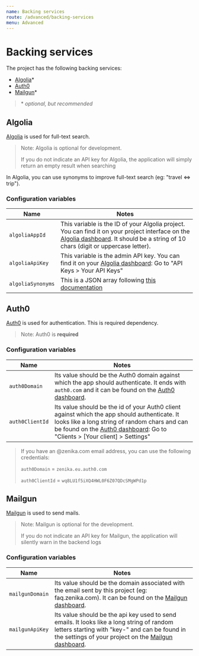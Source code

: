 ```yaml
---
name: Backing services
route: /advanced/backing-services
menu: Advanced
---
```


# Backing services

The project has the following backing services:

- [Algolia](#algolia)\*
- [Auth0](#Auth0)
- [Mailgun](#mailgun)\*

> \* _optional, but recommended_

## Algolia

[Algolia](https://www.algolia.com/) is used for full-text search.

> Note: Algolia is optional for development.
>
> If you do not indicate an API key for Algolia, the application will simply
> return an empty result when searching

In Algolia, you can use synonyms to improve full-text search (eg: "travel <=> trip").

### Configuration variables

| Name              | Notes                                                                                                                                                                                                                    |
| ----------------- | ------------------------------------------------------------------------------------------------------------------------------------------------------------------------------------------------------------------------ |
| `algoliaAppId`    | This variable is the ID of your Algolia project. You can find it on your project interface on the [Algolia dashboard](https://www.algolia.com/dashboard). It should be a string of 10 chars (digit or uppercase letter). |
| `algoliaApiKey`   | This variable is the admin API key. You can find it on your [Algolia dashboard](https://www.algolia.com/dashboard): Go to "API Keys > Your API Keys"                                                                     |
| `algoliaSynonyms` | This is a JSON array following [this documentation](https://www.algolia.com/doc/guides/textual-relevance/synonyms/)                                                                                                      |

## Auth0

[Auth0](https://auth0.com/) is used for authentication. This is required dependency.

> Note: Auth0 is **required**

### Configuration variables

| Name            | Notes                                                                                                                                                                                                                                                  |
| --------------- | ------------------------------------------------------------------------------------------------------------------------------------------------------------------------------------------------------------------------------------------------------ |
| `auth0Domain`   | Its value should be the Auth0 domain against which the app should authenticate. It ends with `auth0.com` and it can be found on the [Auth0 dashboard](https://manage.auth0.com).                                                                       |
| `auth0ClientId` | Its value should be the id of your Auth0 client against which the app should authenticate. It looks like a long string of random chars and can be found on the [Auth0 dashboard](https://manage.auth0.com): Go to "Clients > [Your client] > Settings" |

> If you have an @zenika.com email address, you can use the following credentials:
>
> `auth0Domain` = `zenika.eu.auth0.com`
>
> `auth0ClientId` = `wq8LU1f5iXQ4HWL0F6Z07QDcSMgWPd1p`

## Mailgun

[Mailgun](https://www.mailgun.com/) is used to send mails.

> Note: Mailgun is optional for the development.
>
> If you do not indicate an API key for Mailgun, the application will silently
> warn in the backend logs

### Configuration variables

| Name            | Notes                                                                                                                                                                                                                         |
| --------------- | ----------------------------------------------------------------------------------------------------------------------------------------------------------------------------------------------------------------------------- |
| `mailgunDomain` | Its value should be the domain associated with the email sent by this project (eg: faq.zenika.com). It can be found on the [Mailgun dashboard](https://app.mailgun.com).                                                      |
| `mailgunApiKey` | Its value should be the api key used to send emails. It looks like a long string of random letters starting with "key-" and can be found in the settings of your project on the [Mailgun dashboard](https://app.mailgun.com). |
